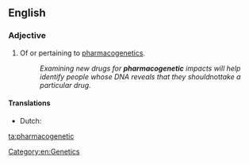==English==

===Adjective===
{{en-adj|-}}

# {{pharmacology}} Of or pertaining to [[pharmacogenetics]].
#: ''Examining new drugs for '''pharmacogenetic''' impacts will help identify people whose DNA reveals that they should ''not'' take a particular drug.''

====Translations====
{{trans-top|pertaining to pharmacogenetics}}
*Dutch: {{t|nl|farmacogenetisch}}
{{trans-mid}}
{{trans-bottom}}

[[Category:en:Genetics]]

[[ta:pharmacogenetic]]